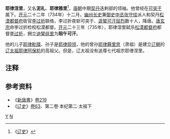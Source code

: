 '''耶律涅里'''，又名'''泥礼'''、'''耶律雅里'''<ref>《[[辽史|辽史]]》</ref>，[[唐朝|唐朝]]中期[[契丹|契丹]]迭剌部的领袖。他曾经在[[可突于|可突于]]属下。[[开元|开元]]二十二年（734年）十二月，[[幽州|幽州]][[长史|长史]]兼[[御史中丞|御史中丞]][[张守珪|张守珪]]派人和契丹[[松漠都督府|松漠都督府]]衙官[[李过折|李过折]]联络，李过折夜斩可突于、[[遥辇屈列|遥辇可汗屈烈]]数十人，降唐。[[唐玄宗|唐玄宗]]命李过折检校松漠都督。[[开元|开元]]二十三年（735年），耶律涅里弑杀[[松漠都督府|松漠都督府]]都督[[李过折|李过折]]，拥立[[李怀秀|迪辇组里]]为'''阻午可汗'''。

他的儿子[[耶律毗牒|耶律毗牒]]、孙子是[[耶律颏领|耶律颏领]]，他的曾孙[[耶律耨里思|耶律耨里思]]（肃祖）是建立[[辽朝|辽朝]]的[[辽太祖|辽太祖]][[耶律阿保机|耶律阿保机]]的高祖父。但是，辽太祖没有追尊七代祖宗耶律涅里。

== 注释 ==
{{Reflist|2}}

== 参考资料 ==
* 《[[新唐書|新唐書]]》[[s:新唐書/卷219|卷219]]
* 《[[辽史|辽史]]》[[s:辽史/卷63|卷63]]、第二卷·本纪第二·太祖下

[[Category:唐朝契丹人|Y]]
[[Category:耶律氏|N]]